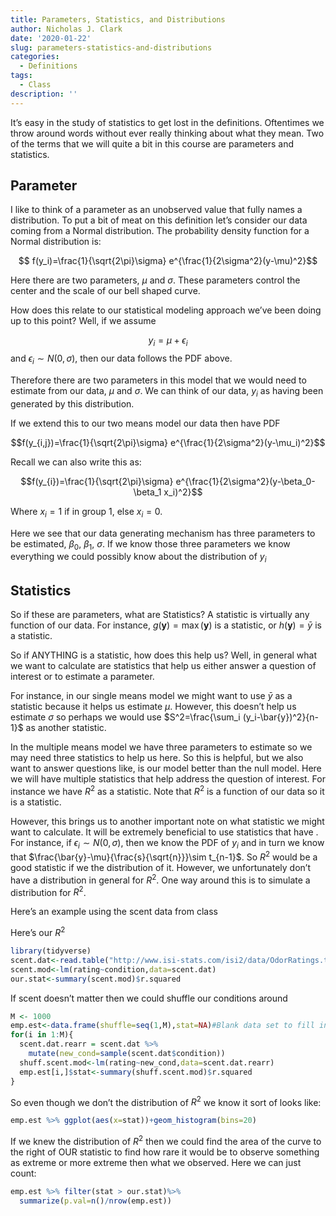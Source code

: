 ```yaml
---
title: Parameters, Statistics, and Distributions
author: Nicholas J. Clark
date: '2020-01-22'
slug: parameters-statistics-and-distributions
categories:
  - Definitions
tags:
  - Class
description: ''
---
```


It's easy in the study of statistics to get lost in the definitions.  Oftentimes we throw around words without ever really thinking about what they mean.  Two of the terms that we will quite a bit in this course are parameters and statistics.

## Parameter

I like to think of a parameter as an unobserved value that fully names a distribution.  To put a bit of meat on this definition let's consider our data coming from a Normal distribution.  The probability density function for a Normal distribution is:

$$ f(y_i)=\frac{1}{\sqrt{2\pi}\sigma} e^{\frac{1}{2\sigma^2}(y-\mu)^2}$$

Here there are two parameters, $\mu$ and $\sigma$.  These parameters control the center and the scale of our bell shaped curve.

How does this relate to our statistical modeling approach we've been doing up to this point?  Well, if we assume

$$y_i=\mu+\epsilon_i$$
and $\epsilon_i \sim N(0,\sigma)$, then our data follows the PDF above.

Therefore there are two parameters in this model that we would need to estimate from our data, $\mu$ and $\sigma$.  We can think of our data, $y_i$ as having been generated by this distribution.

If we extend this to our two means model our data then have PDF

$$f(y_{i,j})=\frac{1}{\sqrt{2\pi}\sigma} e^{\frac{1}{2\sigma^2}(y-\mu_i)^2}$$

Recall we can also write this as:

$$f(y_{i})=\frac{1}{\sqrt{2\pi}\sigma} e^{\frac{1}{2\sigma^2}(y-\beta_0-\beta_1 x_i)^2}$$


Where $x_i=1$ if in group 1, else $x_i=0$.

Here we see that our data generating mechanism has three parameters to be estimated, $\beta_0$, $\beta_1$, $\sigma$.  If we know those three parameters we know everything we could possibly know about the distribution of $y_i$

## Statistics

So if these are parameters, what are Statistics?  A statistic is virtually any function of our data.  For instance, $g(\boldsymbol{y})=\max(\boldsymbol{y})$ is a statistic, or $h(\boldsymbol{y})=\bar{y}$ is a statistic.

So if ANYTHING is a statistic, how does this help us?  Well, in general what we want to calculate are statistics that help us either answer a question of interest or to estimate a parameter.

For instance, in our single means model we might want to use $\bar{y}$ as a statistic because it helps us estimate $\mu$.  However, this doesn't help us estimate $\sigma$ so perhaps we would use $S^2=\frac{\sum_i (y_i-\bar{y})^2}{n-1}$ as another statistic.

In the multiple means model we have three parameters to estimate so we may need three statistics to help us here.  So this is helpful, but we also want to answer questions like, is our model better than the null model.  Here we will have multiple statistics that help address the question of interest.  For instance we have $R^2$ as a statistic.  Note that $R^2$ is a function of our data so it is a statistic.  

However, this brings us to another important note on what statistic we might want to calculate.  It will be extremely beneficial to use statistics that have \textit{known distributions}.  For instance, if $\epsilon_i \sim N(0,\sigma)$, then we know the PDF of $y_i$ and in turn we know that $\frac{\bar{y}-\mu}{\frac{s}{\sqrt{n}}}\sim t_{n-1}$.  So $R^2$ would be a good statistic if we \textit{knew} the distribution of it.  However, we unfortunately don't have a distribution in general for $R^2$.  One way around this is to simulate a distribution for $R^2$. 

Here's an example using the scent data from class

Here's our $R^2$
```r
library(tidyverse)
scent.dat<-read.table("http://www.isi-stats.com/isi2/data/OdorRatings.txt",header=TRUE)
scent.mod<-lm(rating~condition,data=scent.dat)
our.stat<-summary(scent.mod)$r.squared
```

If scent doesn't matter then we could shuffle our conditions around 


```r
M <- 1000
emp.est<-data.frame(shuffle=seq(1,M),stat=NA)#Blank data set to fill in
for(i in 1:M){
  scent.dat.rearr = scent.dat %>%
    mutate(new_cond=sample(scent.dat$condition))
  shuff.scent.mod<-lm(rating~new_cond,data=scent.dat.rearr)
  emp.est[i,]$stat<-summary(shuff.scent.mod)$r.squared
}
```

So even though we don't \textbf{know} the distribution of $R^2$ we know it sort of looks like:

```r
emp.est %>% ggplot(aes(x=stat))+geom_histogram(bins=20)
```

If we knew the distribution of $R^2$ then we could find the area of the curve to the right of OUR statistic to find how rare it would be to observe something as extreme or more extreme then what we observed.  Here we can just count:

```r
emp.est %>% filter(stat > our.stat)%>%
  summarize(p.val=n()/nrow(emp.est))
```
